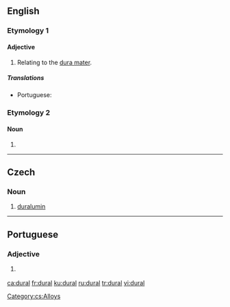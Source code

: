==English==

===Etymology 1===

====Adjective====
{{en-adj|-}}

# {{lb|en|anatomy}} Relating to the [[dura mater]].

=====Translations=====
{{trans-top|relating to the dura mater}}
* Portuguese: {{t|pt|dural}}
{{trans-mid}}
{{trans-bottom}}

===Etymology 2===

====Noun====
{{en-noun|-}}

# {{synonym of|duralumin|lang=en}}

----

==Czech==

===Noun===
{{cs-noun|g=m}}

# [[duralumin]]

[[Category:cs:Alloys]]

----

==Portuguese==

===Adjective===
{{pt-adj|dura|l}}

# {{lb|pt|anatomy}} {{l|en|dural}} {{gloss|relating to the dura mater}}

[[ca:dural]]
[[fr:dural]]
[[ku:dural]]
[[ru:dural]]
[[tr:dural]]
[[vi:dural]]